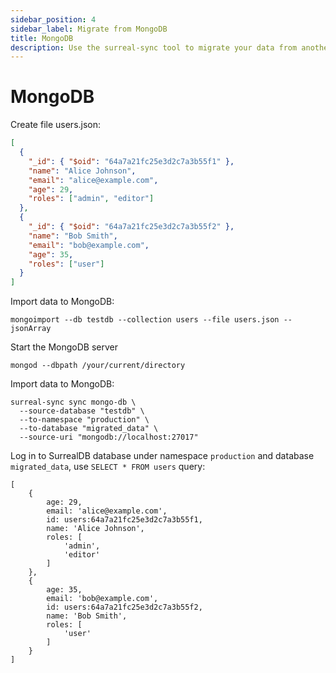 ```yaml
---
sidebar_position: 4
sidebar_label: Migrate from MongoDB
title: MongoDB
description: Use the surreal-sync tool to migrate your data from another database to SurrealDB.
---
```


# MongoDB

Create file users.json:

```json
[
  {
    "_id": { "$oid": "64a7a21fc25e3d2c7a3b55f1" },
    "name": "Alice Johnson",
    "email": "alice@example.com",
    "age": 29,
    "roles": ["admin", "editor"]
  },
  {
    "_id": { "$oid": "64a7a21fc25e3d2c7a3b55f2" },
    "name": "Bob Smith",
    "email": "bob@example.com",
    "age": 35,
    "roles": ["user"]
  }
]
```

Import data to MongoDB:

```
mongoimport --db testdb --collection users --file users.json --jsonArray
```

Start the MongoDB server

```
mongod --dbpath /your/current/directory
```

Import data to MongoDB:

```
surreal-sync sync mongo-db \
  --source-database "testdb" \
  --to-namespace "production" \
  --to-database "migrated_data" \
  --source-uri "mongodb://localhost:27017"
```

Log in to SurrealDB database under namespace `production` and database `migrated_data`, use `SELECT * FROM users` query:

```surql title="Result"
[
	{
		age: 29,
		email: 'alice@example.com',
		id: users:64a7a21fc25e3d2c7a3b55f1,
		name: 'Alice Johnson',
		roles: [
			'admin',
			'editor'
		]
	},
	{
		age: 35,
		email: 'bob@example.com',
		id: users:64a7a21fc25e3d2c7a3b55f2,
		name: 'Bob Smith',
		roles: [
			'user'
		]
	}
]
```